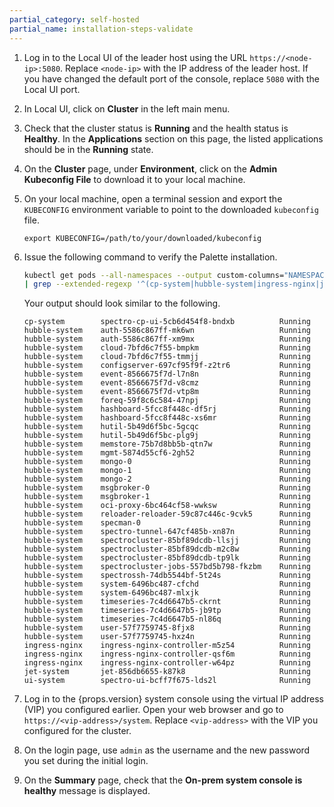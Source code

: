 ```yaml
---
partial_category: self-hosted
partial_name: installation-steps-validate
---
```


1. Log in to the Local UI of the leader host using the URL `https://<node-ip>:5080`. Replace `<node-ip>` with the IP
   address of the leader host. If you have changed the default port of the console, replace `5080` with the Local UI
   port.

2. In Local UI, click on **Cluster** in the left main menu.

3. Check that the cluster status is **Running** and the health status is **Healthy**. In the **Applications** section on
   this page, the listed applications should be in the **Running** state.

4. On the **Cluster** page, under **Environment**, click on the **Admin Kubeconfig File** to download it to your local machine.

5. On your local machine, open a terminal session and export the `KUBECONFIG` environment variable to point to the downloaded `kubeconfig` file.

   ```shell
   export KUBECONFIG=/path/to/your/downloaded/kubeconfig
   ```

6. Issue the following command to verify the Palette installation.

   ```bash
   kubectl get pods --all-namespaces --output custom-columns="NAMESPACE:metadata.namespace,NAME:metadata.name,STATUS:status.phase" \
   | grep --extended-regexp '^(cp-system|hubble-system|ingress-nginx|jet-system|ui-system)\s'
   ```

   Your output should look similar to the following.

   ```shell hideClipboard
   cp-system        spectro-cp-ui-5cb6d454f8-bndxb          Running
   hubble-system    auth-5586c867ff-mk6wn                   Running
   hubble-system    auth-5586c867ff-xm9mx                   Running
   hubble-system    cloud-7bfd6c7f55-bmpkm                  Running
   hubble-system    cloud-7bfd6c7f55-tmmjj                  Running
   hubble-system    configserver-697cf95f9f-z2tr6           Running
   hubble-system    event-8566675f7d-l7n8n                  Running
   hubble-system    event-8566675f7d-v8cmz                  Running
   hubble-system    event-8566675f7d-vtp8m                  Running
   hubble-system    foreq-59f8c6c584-47npj                  Running
   hubble-system    hashboard-5fcc8f448c-df5rj              Running
   hubble-system    hashboard-5fcc8f448c-xs6mr              Running
   hubble-system    hutil-5b49d6f5bc-5gcqc                  Running
   hubble-system    hutil-5b49d6f5bc-plg9j                  Running
   hubble-system    memstore-75b7d8bb5b-qtn7w               Running
   hubble-system    mgmt-5874d55cf6-2gh52                   Running
   hubble-system    mongo-0                                 Running
   hubble-system    mongo-1                                 Running
   hubble-system    mongo-2                                 Running
   hubble-system    msgbroker-0                             Running
   hubble-system    msgbroker-1                             Running
   hubble-system    oci-proxy-6bc464cf58-wwksw              Running
   hubble-system    reloader-reloader-59c87c446c-9cvk5      Running
   hubble-system    specman-0                               Running
   hubble-system    spectro-tunnel-647cf485b-xn87n          Running
   hubble-system    spectrocluster-85bf89dcdb-llsjj         Running
   hubble-system    spectrocluster-85bf89dcdb-m2c8w         Running
   hubble-system    spectrocluster-85bf89dcdb-tp9lk         Running
   hubble-system    spectrocluster-jobs-557bd5b798-fkzbm    Running
   hubble-system    spectrossh-74db5544bf-5t24s             Running
   hubble-system    system-6496bc487-cfchd                  Running
   hubble-system    system-6496bc487-mlxjk                  Running
   hubble-system    timeseries-7c4d6647b5-ckrnt             Running
   hubble-system    timeseries-7c4d6647b5-jb9tp             Running
   hubble-system    timeseries-7c4d6647b5-nl86q             Running
   hubble-system    user-57f7759745-8fjx8                   Running
   hubble-system    user-57f7759745-hxz4n                   Running
   ingress-nginx    ingress-nginx-controller-m5z54          Running
   ingress-nginx    ingress-nginx-controller-qsf6m          Running
   ingress-nginx    ingress-nginx-controller-w64pz          Running
   jet-system       jet-856db6655-k87k8                     Running
   ui-system        spectro-ui-bcff7f675-lds2l              Running
   ```

7. Log in to the {props.version} system console using the virtual IP address (VIP) you configured earlier. Open your web browser
   and go to `https://<vip-address>/system`. Replace `<vip-address>` with the VIP you configured for the cluster.

8. On the login page, use `admin` as the username and the new password you set during the initial login.

9. On the **Summary** page, check that the **On-prem system console is healthy** message is displayed.